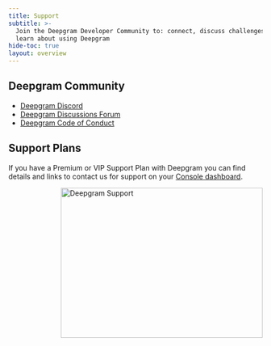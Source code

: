 ```yaml
---
title: Support
subtitle: >-
  Join the Deepgram Developer Community to: connect, discuss challenges, and
  learn about using Deepgram
hide-toc: true
layout: overview
---
```



## Deepgram Community

* [Deepgram Discord](https://dpgr.am/discord)
* [Deepgram Discussions Forum](https://github.com/orgs/deepgram/discussions)
* [Deepgram Code of Conduct](./code-of-conduct)

## Support Plans

If you have a Premium or VIP Support Plan with Deepgram you can find details and links to contact us for support on your [Console dashboard](https://console.deepgram.com).

<div style="width: 100%; display: flex; justify-content: flex-end;">
<img src="/images/529aca7-dg_support_image.svg" alt="Deepgram Support" width="400" height="297" />
</div>

